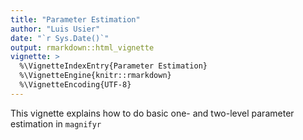 ```yaml
---
title: "Parameter Estimation"
author: "Luis Usier"
date: "`r Sys.Date()`"
output: rmarkdown::html_vignette
vignette: >
  %\VignetteIndexEntry{Parameter Estimation}
  %\VignetteEngine{knitr::rmarkdown}
  %\VignetteEncoding{UTF-8}
---
```


This vignette explains how to do basic one- and two-level
parameter estimation in `magnifyr`
